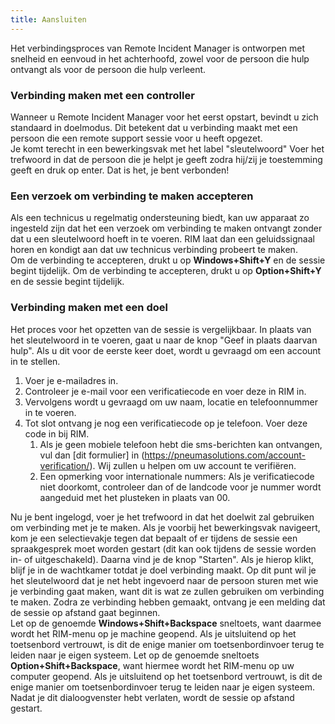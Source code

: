 ```yaml
---
title: Aansluiten
---
```



Het verbindingsproces van Remote Incident Manager is ontworpen met snelheid en eenvoud in het achterhoofd, zowel voor de persoon die hulp ontvangt als voor de persoon die hulp verleent.

### Verbinding maken met een controller

Wanneer u Remote Incident Manager voor het eerst opstart, bevindt u zich standaard in doelmodus. Dit betekent dat u verbinding maakt met een persoon die een remote support sessie voor u heeft opgezet.  
Je komt terecht in een bewerkingsvak met het label "sleutelwoord" Voer het trefwoord in dat de persoon die je helpt je geeft zodra hij/zij je toestemming geeft en druk op enter. Dat is het, je bent verbonden!

### Een verzoek om verbinding te maken accepteren

Als een technicus u regelmatig ondersteuning biedt, kan uw apparaat zo ingesteld zijn dat het een verzoek om verbinding te maken ontvangt zonder dat u een sleutelwoord hoeft in te voeren. RIM laat dan een geluidssignaal horen en kondigt aan dat uw technicus verbinding probeert te maken.  
<Windows>Om de verbinding te accepteren, drukt u op **Windows+Shift+Y** en de sessie begint tijdelijk.</Windows>
<MacOS>Om de verbinding te accepteren, drukt u op **Option+Shift+Y** en de sessie begint tijdelijk.</MacOS>

### Verbinding maken met een doel

Het proces voor het opzetten van de sessie is vergelijkbaar. In plaats van het sleutelwoord in te voeren, gaat u naar de knop "Geef in plaats daarvan hulp". Als u dit voor de eerste keer doet, wordt u gevraagd om een account in te stellen.
1. Voer je e-mailadres in.
1. Controleer je e-mail voor een verificatiecode en voer deze in RIM in.
1. Vervolgens wordt u gevraagd om uw naam, locatie en telefoonnummer in te voeren.
1. Tot slot ontvang je nog een verificatiecode op je telefoon. Voer deze code in bij RIM.
    1. Als je geen mobiele telefoon hebt die sms-berichten kan ontvangen, vul dan [dit formulier] in (https://pneumasolutions.com/account-verification/). Wij zullen u helpen om uw account te verifiëren.
    1. Een opmerking voor internationale nummers: Als je verificatiecode niet doorkomt, controleer dan of de landcode voor je nummer wordt aangeduid met het plusteken in plaats van 00.

Nu je bent ingelogd, voer je het trefwoord in dat het doelwit zal gebruiken om verbinding met je te maken. Als je voorbij het bewerkingsvak navigeert, kom je een selectievakje tegen dat bepaalt of er tijdens de sessie een spraakgesprek moet worden gestart (dit kan ook tijdens de sessie worden in- of uitgeschakeld). Daarna vind je de knop "Starten". Als je hierop klikt, blijf je in de wachtkamer totdat je doel verbinding maakt. Op dit punt wil je het sleutelwoord dat je net hebt ingevoerd naar de persoon sturen met wie je verbinding gaat maken, want dit is wat ze zullen gebruiken om verbinding te maken. Zodra ze verbinding hebben gemaakt, ontvang je een melding dat de sessie op afstand gaat beginnen.  
<Windows>Let op de genoemde **Windows+Shift+Backspace** sneltoets, want daarmee wordt het RIM-menu op je machine geopend. Als je uitsluitend op het toetsenbord vertrouwt, is dit de enige manier om toetsenbordinvoer terug te leiden naar je eigen systeem.</Windows>
<MacOS>Let op de genoemde sneltoets **Option+Shift+Backspace**, want hiermee wordt het RIM-menu op uw computer geopend. Als je uitsluitend op het toetsenbord vertrouwt, is dit de enige manier om toetsenbordinvoer terug te leiden naar je eigen systeem.</MacOS>
Nadat je dit dialoogvenster hebt verlaten, wordt de sessie op afstand gestart.
